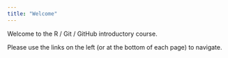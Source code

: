 ```yaml
---
title: "Welcome"
---
```

Welcome to the R / Git / GitHub introductory course.

Please use the links on the left (or at the bottom of each page) to navigate.
